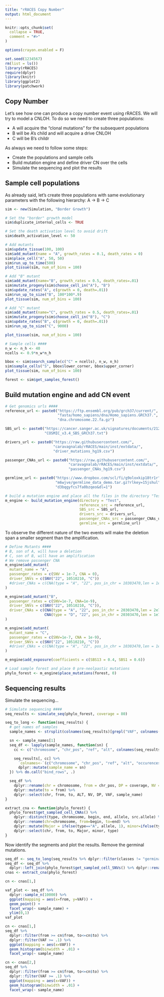 ```yaml
---
title: "rRACES Copy Number"
output: html_document
---
```


```r
knitr::opts_chunk$set(
  collapse = TRUE,
  comment = "#>"
)

options(crayon.enabled = F)
```

```r
set.seed(1234567)
rm(list = ls())
library(rRACES)
require(dplyr)
library(knitr)
library(ggplot2)
library(patchwork)
```

## Copy Number

Let's see how one can produce a copy number event using rRACES.
We will try to model a CNLOH.
To do so we need to create three populations: 

- A will acquire the "clonal mutations" for the subsequent populations
- B will be A's child and will acquire a drive CNLOH
- C will be B's childr

As always we need to follow some steps:

- Create the populations and sample cells
- Build mutation engine and define driver CN over the cells
- Simulate the sequencing and plot the results

## Sample cell populations

As already said, let's create three populations with same evolutionary parameters with the following hierarchy: A -> B -> C

```r
sim <- new(Simulation, "Border Growth")

# Set the "border" growth model
sim$duplicate_internal_cells <- TRUE

# Set the death activation level to avoid drift
sim$death_activation_level <- 50

# Add mutants
sim$update_tissue(100, 100)
sim$add_mutant(name = "A", growth_rates = 0.1, death_rates = 0)
sim$place_cell("A", 50, 50)
sim$run_up_to_time(500)
plot_tissue(sim, num_of_bins = 100)

# Add "B" mutant
sim$add_mutant(name="B", growth_rates = 0.5, death_rates=.01)
sim$mutate_progeny(sim$choose_cell_in("A"), "B")
sim$update_rates("A", c(growth = 0, death=.01))
sim$run_up_to_size("B", 100*100*.9)
plot_tissue(sim, num_of_bins = 100)

# Add "C" mutant
sim$add_mutant(name="C", growth_rates = 0.5, death_rates=.01)
sim$mutate_progeny(sim$choose_cell_in("B"), "C")
sim$update_rates("B", c(growth = 0, death=.01))
sim$run_up_to_size("C", 9000)

plot_tissue(sim, num_of_bins = 100)

# Sample cells ####
n_w <- n_h <- 40
ncells <- 0.9*n_w*n_h

bbox <- sim$search_sample(c("C" = ncells), n_w, n_h)
sim$sample_cells("S", bbox$lower_corner, bbox$upper_corner)
plot_tissue(sim, num_of_bins = 100)

forest <- sim$get_samples_forest()
```

## Build mutation engine and add CN event

```r
# Get genomics urls ####
reference_url <- paste0("https://ftp.ensembl.org/pub/grch37/current/",
                        "fasta/homo_sapiens/dna/Homo_sapiens.GRCh37.",
                        "dna.chromosome.22.fa.gz")

SBS_url <- paste0("https://cancer.sanger.ac.uk/signatures/documents/2123/",
                  "COSMIC_v3.4_SBS_GRCh37.txt")

drivers_url <- paste0("https://raw.githubusercontent.com/",
                      "caravagnalab/rRACES/main/inst/extdata/",
                      "driver_mutations_hg19.csv")

passenger_CNAs_url <- paste0("https://raw.githubusercontent.com/",
                             "caravagnalab/rRACES/main/inst/extdata/",
                             "passenger_CNAs_hg19.csv")

germline_url <- paste0("https://www.dropbox.com/scl/fi/g9oloxkip18tr1r",
                       "m6wjve/germline_data_demo.tar.gz?rlkey=15jshul",
                       "d3bqgyfcs7fa0bzqeo&dl=1")

# build a mutation engine and place all the files in the directory "Test" ####
m_engine <- build_mutation_engine(directory = "Test",
                                  reference_src = reference_url,
                                  SBS_src = SBS_url,
                                  drivers_src = drivers_url,
                                  passenger_CNAs_src = passenger_CNAs_url,
                                  germline_src = germline_url)
```

To observe the different nature of the two events will make the deletion span a smaller segment than the amplification.

```r
# Define Mutants ####
# B, son of A, will have a deletion
# C, son of B, will have an amplification
# We remove passenger CNA
m_engine$add_mutant(
  mutant_name = "A",
  passenger_rates = c(SNV = 1e-7, CNA = 0),
  driver_SNVs = c(SNV("22", 10510210, "C"))
  #driver_CNAs = c(CNA(type = "A", "22", pos_in_chr = 10303470,len = 1e7))
)

m_engine$add_mutant("B",
  passenger_rates = c(SNV=1e-7, CNA=1e-9),
  driver_SNVs = c(SNV("22", 10510210, "C")),
  driver_CNAs = c(CNA(type = "A", "22", pos_in_chr = 20303470,len = 2e7),
                  CNA(type = "D", "22", pos_in_chr = 20303470,len = 1e7))
)

m_engine$add_mutant(
  mutant_name = "C",
  passenger_rates = c(SNV=1e-7, CNA = 1e-9),
  driver_SNVs = c(SNV("22", 10510210, "C"))
  #driver_CNAs = c(CNA(type = "A", "22", pos_in_chr = 10303470,len = 1e7))
)

m_engine$add_exposure(coefficients = c(SBS13 = 0.4, SBS1 = 0.6))

# Load sample forest and place 0 pre-neolpastic mutations
phylo_forest <- m_engine$place_mutations(forest, 0)
```

## Sequencing results

Simulate the sequencing...

```r
# Simulate sequencing ####
seq_results <- simulate_seq(phylo_forest, coverage = 80)

seq_to_long <- function(seq_results) {
  # get names of samples
  sample_names <- strsplit(colnames(seq_results)[grepl("VAF", colnames(seq_results), fixed = TRUE)], ".VAF") %>% unlist()

  sn <- sample_names[1]
  seq_df <- lapply(sample_names, function(sn) {
    cc <- c("chromosome", "chr_pos", "ref", "alt", colnames(seq_results)[grepl(sn, colnames(seq_results), fixed = T)])

    seq_results[, cc] %>%
      `colnames<-`(c("chromosome", "chr_pos", "ref", "alt", "occurences", "coverage", "VAF")) %>%
      dplyr::mutate(sample_name = sn)
  }) %>% do.call("bind_rows", .)

  seq_df %>%
    dplyr::rename(chr = chromosome, from = chr_pos, DP = coverage, NV = occurences, ALT = alt) %>%
    dplyr::mutate(to = from) %>%
    dplyr::select(chr, from, to, ALT, NV, DP, VAF, sample_name)
}

extract_cna <- function(phylo_forest) {
  phylo_forest$get_sampled_cell_CNAs() %>%
    dplyr::distinct(type, chromosome, begin, end, allele, src.allele) %>%
    dplyr::rename(chr=chromosome, from=begin, to=end) %>%
    dplyr::mutate(Major = ifelse(type=="A", allele, 1), minor=ifelse(type=="A", 1, allele)) %>%
    dplyr::select(chr, from, to, Major, minor, type)
}
```

Now identify the segments and plot the results. Remove the germinal mutations.

```r
seq_df <- seq_to_long(seq_results %>% dplyr::filter(classes != "germinal"))
seq_df <- seq_df %>%
  dplyr::left_join(phylo_forest$get_sampled_cell_SNVs() %>% dplyr::rename(from = chr_pos), by = "from")
cnas <- extract_cna(phylo_forest)

cn <- cnas[1,]

vaf_plot <- seq_df %>%
  dplyr::sample_n(10000) %>%
  ggplot(mapping = aes(x=from, y=VAF)) +
  geom_point() +
  facet_wrap(~ sample_name) +
  ylim(0,1)
vaf_plot
```

```r
cn <- cnas[1,]
seq_df %>%
  dplyr::filter(from >= cn$from, to<=cn$to) %>%
  dplyr::filter(VAF >= .1) %>%
  ggplot(mapping = aes(x=VAF)) +
  geom_histogram(binwidth = .01) +
  facet_wrap(~ sample_name)

cn <- cnas[2,]
seq_df %>%
  dplyr::filter(from >= cn$from, to<=cn$to) %>%
  dplyr::filter(VAF >= .1) %>%
  ggplot(mapping = aes(x=VAF)) +
  geom_histogram(binwidth = .01) +
  facet_wrap(~ sample_name)
```
